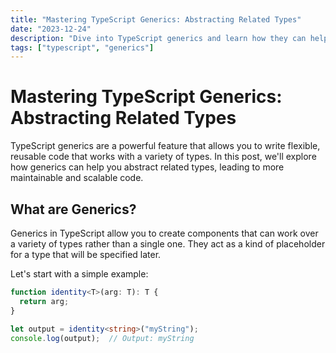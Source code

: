 ```yaml
---
title: "Mastering TypeScript Generics: Abstracting Related Types"
date: "2023-12-24"
description: "Dive into TypeScript generics and learn how they can help you write more flexible, reusable code by abstracting related types."
tags: ["typescript", "generics"]
---
```



# Mastering TypeScript Generics: Abstracting Related Types

TypeScript generics are a powerful feature that allows you to write flexible, reusable code that works with a variety of types. In this post, we'll explore how generics can help you abstract related types, leading to more maintainable and scalable code.

## What are Generics?

Generics in TypeScript allow you to create components that can work over a variety of types rather than a single one. They act as a kind of placeholder for a type that will be specified later.

Let's start with a simple example:

```ts
function identity<T>(arg: T): T {
  return arg;
}

let output = identity<string>("myString");
console.log(output);  // Output: myString
```
